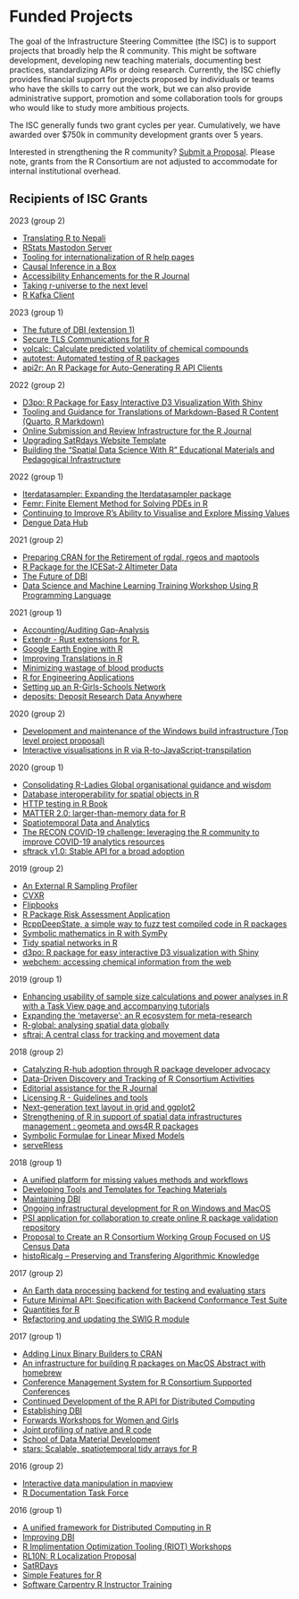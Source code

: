 # Funded Projects

The goal of the Infrastructure Steering Committee (the ISC) is to support projects that broadly help the R community. This might be software development, developing new teaching materials, documenting best practices, standardizing APIs or doing research. Currently, the ISC chiefly provides financial support for projects proposed by individuals or teams who have the skills to carry out the work, but we can also provide administrative support, promotion and some collaboration tools for groups who would like to study more ambitious projects.


The ISC generally funds two grant cycles per year. Cumulatively, we have awarded over $750k in community development grants over 5 years. 

Interested in strengthening the R community? [Submit a Proposal](callforproposals.qmd). Please note, grants from the R Consortium are not adjusted to accommodate for internal institutional overhead.



## Recipients of ISC Grants

2023 (group 2)



* [Translating R to Nepali](https://www.r-consortium.org/projects/awarded-projects/2023-group-2#Translating%20R%20to%20Nepali)
* [RStats Mastodon Server](https://www.r-consortium.org/projects/awarded-projects/2023-group-2#Stats%20Mastodon%20Server)
* [Tooling for internationalization of R help pages](https://www.r-consortium.org/projects/awarded-projects/2023-group-2#Tooling%20for%20internationalization%20of%20R%20help%20pages)
* [Causal Inference in a Box](https://www.r-consortium.org/projects/awarded-projects/2023-group-2#Causal%20Inference%20in%20a%20Box)
* [Accessibility Enhancements for the R Journal](https://www.r-consortium.org/projects/awarded-projects/2023-group-2#Accessibility%20Enhancements%20for%20the%20R%20Journal)
* [Taking r-universe to the next level](https://www.r-consortium.org/projects/awarded-projects/2023-group-2#Taking%20r-universe%20to%20the%20next%20level)
* [R Kafka Client](https://www.r-consortium.org/projects/awarded-projects/2023-group-2#R%20Kafka%20Client)

2023 (group 1)

* [The future of DBI (extension 1)](https://www.r-consortium.org/projects/awarded-projects/2023-group-1#The%20future%20of%20DBI%20(extension%201))
* [Secure TLS Communications for R](https://www.r-consortium.org/projects/awarded-projects/2023-group-1#Secure%20TLS%20Communications%20for%20R)
* [volcalc: Calculate predicted volatility of chemical compounds](https://www.r-consortium.org/projects/awarded-projects/2023-group-1#volcalc:%20Calculate%20predicted%20volatility%20of%20chemical%20compounds)
* [autotest: Automated testing of R packages](https://www.r-consortium.org/projects/awarded-projects/2023-group-1#autotest:%20Automated%20testing%20of%20R%20packages)
* [api2r: An R Package for Auto-Generating R API Clients](https://www.r-consortium.org/projects/awarded-projects/2022-group-2#api2r:%20An%20R%20Package%20for%20Auto-Generating%20R%20API%20Clients)

2022 (group 2)

* [D3po: R Package for Easy Interactive D3 Visualization With Shiny](https://www.r-consortium.org/projects/awarded-projects/2022-group-2#D3po:%20R%20Package%20for%20Easy%20Interactive%20D3%20Visualization%20With%20Shiny)
* [Tooling and Guidance for Translations of Markdown-Based R Content \(Quarto, R Markdown\)](https://www.r-consortium.org/projects/awarded-projects/2022-group-2#Tooling%20and%20Guidance%20for%20Translations%20of%20Markdown-Based%20R%20Content%20\(Quarto,%20R%20Markdown\))
* [Online Submission and Review Infrastructure for the R Journal](https://www.r-consortium.org/projects/awarded-projects/2022-group-2#Online%20Submission%20and%20Review%20Infrastructure%20for%20the%20R%20Journal)
* [Upgrading SatRdays Website Template](https://www.r-consortium.org/projects/awarded-projects/2022-group-2#Upgrading%20SatRdays%20Website%20Template)
* [Building the “Spatial Data Science With R” Educational Materials and Pedagogical Infrastructure](https://www.r-consortium.org/projects/awarded-projects/2022-group-2#Building%20the%20%E2%80%9CSpatial%20Data%20Science%20With%20R%E2%80%9D%20Educational%20Materials%20and%20Pedagogical%20Infrastructure)

2022 (group 1)

* [Iterdatasampler: Expanding the lterdatasampler package](https://www.r-consortium.org/projects/awarded-projects/2022-group-1#Iterdatasampler:%20Expanding%20the%20lterdatasampler%20package)
* [Femr: Finite Element Method for Solving PDEs in R](https://www.r-consortium.org/projects/awarded-projects/2022-group-1#Femr:%20Finite%20Element%20Method%20for%20Solving%20PDEs%20in%20R)
* [Continuing to Improve R’s Ability to Visualise and Explore Missing Values](https://www.r-consortium.org/projects/awarded-projects/2022-group-1#Continuing%20to%20Improve%20R%E2%80%99s%20Ability%20to%20Visualise%20and%20Explore%20Missing%20Values)
* [Dengue Data Hub](https://www.r-consortium.org/projects/awarded-projects/2022-group-1#Dengue%20Data%20Hub)

2021 (group 2)

* [Preparing CRAN for the Retirement of rgdal, rgeos and maptools](https://www.r-consortium.org/projects/awarded-projects/2021-group-2#Preparing%20CRAN%20for%20the%20Retirement%20of%20rgdal,%20rgeos%20and%20maptools)
* [R Package for the ICESat-2 Altimeter Data](https://www.r-consortium.org/projects/awarded-projects/2021-group-2#R%20Package%20for%20the%20ICESat-2%20Altimeter%20Data)
* [The Future of DBI](https://www.r-consortium.org/projects/awarded-projects/2021-group-2#The%20Future%20of%20DBI)
* [Data Science and Machine Learning Training Workshop Using R Programming Language](https://www.r-consortium.org/projects/awarded-projects/2021-group-2#Data%20Science%20and%20Machine%20Learning%20Training%20Workshop%20Using%20R%20Programming%20Language)

2021 (group 1)

* [Accounting/Auditing Gap-Analysis](https://www.r-consortium.org/projects/awarded-projects/2021-group-1#accounting/auditing+gap-analysis)
* [Extendr - Rust extensions for R.](https://www.r-consortium.org/projects/awarded-projects/2021-group-1#extendr+-+rust+extensions+for+r.)
* [Google Earth Engine with R](https://www.r-consortium.org/projects/awarded-projects/2021-group-1#google+earth+engine+with+r)
* [Improving Translations in R](https://www.r-consortium.org/projects/awarded-projects/2021-group-1#improving+translations+in+r)
* [Minimizing wastage of blood products](https://www.r-consortium.org/projects/awarded-projects/2021-group-1#minimizing+wastage+of+blood+products)
* [R for Engineering Applications](https://www.r-consortium.org/projects/awarded-projects/2021-group-1#r+for+engineering+applications)
* [Setting up an R-Girls-Schools Network](https://www.r-consortium.org/projects/awarded-projects/2021-group-1#setting+up+an+r-girls-schools+network)
* [deposits: Deposit Research Data Anywhere](https://www.r-consortium.org/projects/awarded-projects/2021-group-1#deposits:+deposit+research+data+anywhere)

2020 (group 2)



* [Development and maintenance of the Windows build infrastructure (Top level project proposal)](https://www.r-consortium.org/projects/awarded-projects/2020-group-2#development+and+maintenance+of+the+windows+build+infrastructure+(top+level+project+proposal))
* [Interactive visualisations in R via R-to-JavaScript-transpilation](https://www.r-consortium.org/projects/awarded-projects/2020-group-2#interactive+visualisations+in+r+via+r-to-javascript-transpilation)

2020 (group 1)



* [Consolidating R-Ladies Global organisational guidance and wisdom](https://www.r-consortium.org/projects/awarded-projects/2020-group-1#consolidating+r-ladies+global+organisational+guidance+and+wisdom)
* [Database interoperability for spatial objects in R](https://www.r-consortium.org/projects/awarded-projects/2020-group-1#database+interoperability+for+spatial+objects+in+r)
* [HTTP testing in R Book](https://www.r-consortium.org/projects/awarded-projects/2020-group-1#http+testing+in+r+book)
* [MATTER 2.0: larger-than-memory data for R](https://www.r-consortium.org/projects/awarded-projects/2020-group-1#matter+2.0:+larger-than-memory+data+for+r)
* [Spatiotemporal Data and Analytics](https://www.r-consortium.org/projects/awarded-projects/2020-group-1#spatiotemporal+data+and+analytics)
* [The RECON COVID-19 challenge: leveraging the R community to improve COVID-19 analytics resources](https://www.r-consortium.org/projects/awarded-projects/2020-group-1#the+recon+covid-19+challenge:+leveraging+the+r+community+to+improve+covid-19+analytics+resources)
* [sftrack v1.0: Stable API for a broad adoption](https://www.r-consortium.org/projects/awarded-projects/2020-group-1#sftrack+v1.0:+stable+api+for+a+broad+adoption)

2019 (group 2)



* [An External R Sampling Profiler](https://www.r-consortium.org/projects/awarded-projects/2019-group-2#an+external+r+sampling+profiler)
* [CVXR](https://www.r-consortium.org/projects/awarded-projects/2019-group-2#cvxr)
* [Flipbooks](https://www.r-consortium.org/projects/awarded-projects/2019-group-2#flipbooks)
* [R Package Risk Assessment Application](https://www.r-consortium.org/projects/awarded-projects/2019-group-2#r+package+risk+assessment+application)
* [RcppDeepState, a simple way to fuzz test compiled code in R packages](https://www.r-consortium.org/projects/awarded-projects/2019-group-2#rcppdeepstate,+a+simple+way+to+fuzz+test+compiled+code+in+r+packages)
* [Symbolic mathematics in R with SymPy](https://www.r-consortium.org/projects/awarded-projects/2019-group-2#symbolic+mathematics+in+r+with+sympy)
* [Tidy spatial networks in R](https://www.r-consortium.org/projects/awarded-projects/2019-group-2#tidy+spatial+networks+in+r)
* [d3po: R package for easy interactive D3 visualization with Shiny](https://www.r-consortium.org/projects/awarded-projects/2019-group-2#d3po:+r+package+for+easy+interactive+d3+visualization+with+shiny)
* [webchem: accessing chemical information from the web](https://www.r-consortium.org/projects/awarded-projects/2019-group-2#webchem:+accessing+chemical+information+from+the+web)

2019 (group 1)



* [Enhancing usability of sample size calculations and power analyses in R with a Task View page and accompanying tutorials](https://www.r-consortium.org/projects/awarded-projects/2019-group-1#enhancing+usability+of+sample+size+calculations+and+power+analyses+in+r+with+a+task+view+page+and+accompanying+tutorials)
* [Expanding the ‘metaverse'; an R ecosystem for meta-research](https://www.r-consortium.org/projects/awarded-projects/2019-group-1#expanding+the+%E2%80%98metaverse';+an+r+ecosystem+for+meta-research)
* [R-global: analysing spatial data globally](https://www.r-consortium.org/projects/awarded-projects/2019-group-1#r-global:+analysing+spatial+data+globally)
* [sftraj: A central class for tracking and movement data](https://www.r-consortium.org/projects/awarded-projects/2019-group-1#sftraj:+a+central+class+for+tracking+and+movement+data)

2018 (group 2)



* [Catalyzing R-hub adoption through R package developer advocacy](https://www.r-consortium.org/projects/awarded-projects/2018-group-2#catalyzing+r-hub+adoption+through+r+package+developer+advocacy)
* [Data-Driven Discovery and Tracking of R Consortium Activities](https://www.r-consortium.org/projects/awarded-projects/2018-group-2#data-driven+discovery+and+tracking+of+r+consortium+activities)
* [Editorial assistance for the R Journal](https://www.r-consortium.org/projects/awarded-projects/2018-group-2#editorial+assistance+for+the+r+journal)
* [Licensing R - Guidelines and tools](https://www.r-consortium.org/projects/awarded-projects/2018-group-2#licensing+r+-+guidelines+and+tools)
* [Next-generation text layout in grid and ggplot2](https://www.r-consortium.org/projects/awarded-projects/2018-group-2#next-generation+text+layout+in+grid+and+ggplot2)
* [Strengthening of R in support of spatial data infrastructures management : geometa and ows4R R packages](https://www.r-consortium.org/projects/awarded-projects/2018-group-2#strengthening+of+r+in+support+of+spatial+data+infrastructures+management+:+geometa+and+ows4r+r+packages)
* [Symbolic Formulae for Linear Mixed Models](https://www.r-consortium.org/projects/awarded-projects/2018-group-2#symbolic+formulae+for+linear+mixed+models)
* [serveRless](https://www.r-consortium.org/projects/awarded-projects/2018-group-2#serverless)

2018 (group 1)



* [A unified platform for missing values methods and workflows](https://www.r-consortium.org/projects/awarded-projects/2018-group-1#a+unified+platform+for+missing+values+methods+and+workflows)
* [Developing Tools and Templates for Teaching Materials](https://www.r-consortium.org/projects/awarded-projects/2018-group-1#developing+tools+and+templates+for+teaching+materials)
* [Maintaining DBI](https://www.r-consortium.org/projects/awarded-projects/2018-group-1#maintaining+dbi)
* [Ongoing infrastructural development for R on Windows and MacOS](https://www.r-consortium.org/projects/awarded-projects/2018-group-1#ongoing+infrastructural+development+for+r+on+windows+and+macos)
* [PSI application for collaboration to create online R package validation repository](https://www.r-consortium.org/projects/awarded-projects/2018-group-1#psi+application+for+collaboration+to+create+online+r+package+validation+repository)
* [Proposal to Create an R Consortium Working Group Focused on US Census Data](https://www.r-consortium.org/projects/awarded-projects/2018-group-1#proposal+to+create+an+r+consortium+working+group+focused+on+us+census+data)
* [histoRicalg -- Preserving and Transfering Algorithmic Knowledge](https://www.r-consortium.org/projects/awarded-projects/2018-group-1#historicalg+--+preserving+and+transfering+algorithmic+knowledge)

2017 (group 2)



* [An Earth data processing backend for testing and evaluating stars](https://www.r-consortium.org/projects/awarded-projects/2017-group-2#an+earth+data+processing+backend+for+testing+and+evaluating+stars)
* [Future Minimal API: Specification with Backend Conformance Test Suite](https://www.r-consortium.org/projects/awarded-projects/2017-group-2#future+minimal+api:+specification+with+backend+conformance+test+suite)
* [Quantities for R](https://www.r-consortium.org/projects/awarded-projects/2017-group-2#quantities+for+r)
* [Refactoring and updating the SWIG R module](https://www.r-consortium.org/projects/awarded-projects/2017-group-2#refactoring+and+updating+the+swig+r+module)

2017 (group 1)



* [Adding Linux Binary Builders to CRAN](https://www.r-consortium.org/projects/awarded-projects/2017-group-1#adding+linux+binary+builders+to+cran)
* [An infrastructure for building R packages on MacOS Abstract with homebrew](https://www.r-consortium.org/projects/awarded-projects/2017-group-1#an+infrastructure+for+building+r+packages+on+macos+abstract+with+homebrew)
* [Conference Management System for R Consortium Supported Conferences](https://www.r-consortium.org/projects/awarded-projects/2017-group-1#conference+management+system+for+r+consortium+supported+conferences)
* [Continued Development of the R API for Distributed Computing](https://www.r-consortium.org/projects/awarded-projects/2017-group-1#continued+development+of+the+r+api+for+distributed+computing)
* [Establishing DBI](https://www.r-consortium.org/projects/awarded-projects/2017-group-1#establishing+dbi)
* [Forwards Workshops for Women and Girls](https://www.r-consortium.org/projects/awarded-projects/2017-group-1#forwards+workshops+for+women+and+girls)
* [Joint profiling of native and R code](https://www.r-consortium.org/projects/awarded-projects/2017-group-1#joint+profiling+of+native+and+r+code)
* [School of Data Material Development](https://www.r-consortium.org/projects/awarded-projects/2017-group-1#school+of+data+material+development)
* [stars: Scalable, spatiotemporal tidy arrays for R](https://www.r-consortium.org/projects/awarded-projects/2017-group-1#stars:+scalable,+spatiotemporal+tidy+arrays+for+r)

2016 (group 2)



* [Interactive data manipulation in mapview](https://www.r-consortium.org/projects/awarded-projects/2016-group-2#interactive+data+manipulation+in+mapview)
* [R Documentation Task Force](https://www.r-consortium.org/projects/awarded-projects/2016-group-2#r+documentation+task+force)

2016 (group 1)



* [A unified framework for Distributed Computing in R](https://www.r-consortium.org/projects/awarded-projects/2016-group-1#a+unified+framework+for+distributed+computing+in+r)
* [Improving DBI](https://www.r-consortium.org/projects/awarded-projects/2016-group-1#improving+dbi)
* [R Implimentation Optimization Tooling (RIOT) Workshops](https://www.r-consortium.org/projects/awarded-projects/2016-group-1#r+implimentation+optimization+tooling+(riot)+workshops)
* [RL10N: R Localization Proposal](https://www.r-consortium.org/projects/awarded-projects/2016-group-1#rl10n:+r+localization+proposal)
* [SatRDays](https://www.r-consortium.org/projects/awarded-projects/2016-group-1#satrdays)
* [Simple Features for R](https://www.r-consortium.org/projects/awarded-projects/2016-group-1#simple+features+for+r)
* [Software Carpentry R Instructor Training](https://www.r-consortium.org/projects/awarded-projects/2016-group-1#software+carpentry+r+instructor+training)


